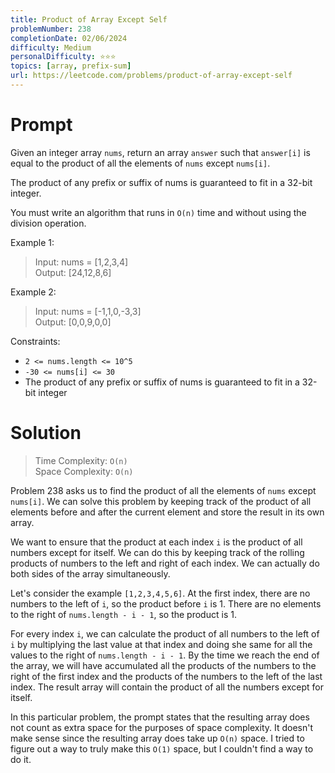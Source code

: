 ```yaml
---
title: Product of Array Except Self
problemNumber: 238
completionDate: 02/06/2024
difficulty: Medium
personalDifficulty: ⭐⭐⭐
topics: [array, prefix-sum]
url: https://leetcode.com/problems/product-of-array-except-self
---
```


# Prompt

Given an integer array `nums`, return an array `answer` such that `answer[i]` is
equal to the product of all the elements of `nums` except `nums[i]`.

The product of any prefix or suffix of nums is guaranteed to fit in a 32-bit
integer.

You must write an algorithm that runs in `O(n)` time and without using the
division operation.

Example 1:

> Input: nums = [1,2,3,4]\
> Output: [24,12,8,6]

Example 2:

> Input: nums = [-1,1,0,-3,3]\
> Output: [0,0,9,0,0]

Constraints:

- `2 <= nums.length <= 10^5`
- `-30 <= nums[i] <= 30`
- The product of any prefix or suffix of nums is guaranteed to fit in a 32-bit
  integer

# Solution

> Time Complexity: `O(n)`\
> Space Complexity: `O(n)`

Problem 238 asks us to find the product of all the elements of `nums` except
`nums[i]`. We can solve this problem by keeping track of the product of all
elements before and after the current element and store the result in its own
array.

We want to ensure that the product at each index `i` is the product of all
numbers except for itself. We can do this by keeping track of the rolling
products of numbers to the left and right of each index. We can actually do both
sides of the array simultaneously.

Let's consider the example `[1,2,3,4,5,6]`. At the first index, there are no
numbers to the left of `i`, so the product before `i` is 1. There are no
elements to the right of `nums.length - i - 1`, so the product is 1.

For every index `i`, we can calculate the product of all numbers to the left of
`i` by multiplying the last value at that index and doing she same for all the
values to the right of `nums.length - i - 1`. By the time we reach the end of
the array, we will have accumulated all the products of the numbers to the right
of the first index and the products of the numbers to the left of the last
index. The result array will contain the product of all the numbers except for
itself.

In this particular problem, the prompt states that the resulting array does not
count as extra space for the purposes of space complexity. It doesn't make sense
since the resulting array does take up `O(n)` space. I tried to figure out a way
to truly make this `O(1)` space, but I couldn't find a way to do it.
